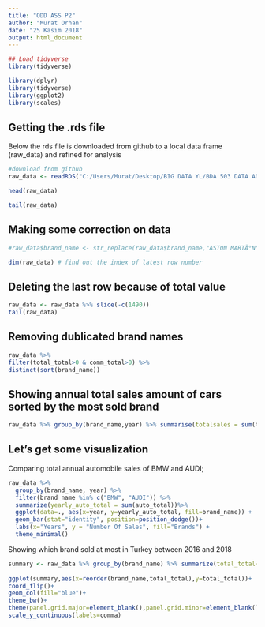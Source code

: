---
title: "ODD ASS P2"
author: "Murat Orhan"
date: "25 Kasım 2018"
output: html_document
---

```{r}
## Load tidyverse
library(tidyverse)
```

```{r}
library(dplyr)
library(tidyverse)
library(ggplot2)
library(scales)
```

## Getting the .rds file
Below the rds file is downloaded from github to a local data frame (raw_data) and refined for analysis

```{r}
#download from github 
raw_data <- readRDS("C:/Users/Murat/Desktop/BIG DATA YL/BDA 503 DATA ANALYTICS(R)/W4/car_data_aggregate.rds")

head(raw_data)
```

```{r}
tail(raw_data)
```

## Making some correction on data
```{r cars}
#raw_data$brand_name <- str_replace(raw_data$brand_name,"ASTON MARTÄ°N","ASTON MARTIN") ## correction on strings

dim(raw_data) # find out the index of latest row number
```

## Deleting the last row because of total value
```{r}
raw_data <- raw_data %>% slice(-c(1490))
tail(raw_data)
```

## Removing dublicated brand names 
```{r}
raw_data %>%  
filter(total_total>0 & comm_total>0) %>%
distinct(sort(brand_name))
```

## Showing annual total sales amount of cars sorted by the most sold brand 
```{r}
raw_data %>% group_by(brand_name,year) %>% summarise(totalsales = sum(total_total)) %>% arrange(desc(totalsales))
```

## Let's get some visualization

Comparing total annual automobile sales of BMW and AUDI;
```{r}
raw_data %>%
  group_by(brand_name, year) %>% 
  filter(brand_name %in% c("BMW", "AUDI")) %>%
  summarize(yearly_auto_total = sum(auto_total))%>%
  ggplot(data=., aes(x=year, y=yearly_auto_total, fill=brand_name)) +
  geom_bar(stat="identity", position=position_dodge())+
  labs(x="Years", y = "Number Of Sales", fill="Brands") +
  theme_minimal()
```

Showing which brand sold at most in Turkey between 2016 and 2018
```{r}
summary <- raw_data %>% group_by(brand_name) %>% summarize(total_total=sum(total_total))
   
ggplot(summary,aes(x=reorder(brand_name,total_total),y=total_total))+
coord_flip()+
geom_col(fill="blue")+
theme_bw()+
theme(panel.grid.major=element_blank(),panel.grid.minor=element_blank(),text = element_text(size=14), axis.text.y=element_text(size=10))+
scale_y_continuous(labels=comma)
```

